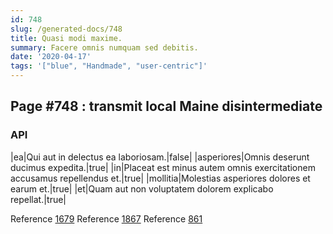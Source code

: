 ```yaml
---
id: 748
slug: /generated-docs/748
title: Quasi modi maxime.
summary: Facere omnis numquam sed debitis.
date: '2020-04-17'
tags: '["blue", "Handmade", "user-centric"]'
---
```


## Page #748 : transmit local Maine disintermediate
### API

|ea|Qui aut in delectus ea laboriosam.|false|
|asperiores|Omnis deserunt ducimus expedita.|true|
|in|Placeat est minus autem omnis exercitationem accusamus repellendus et.|true|
|mollitia|Molestias asperiores dolores et earum et.|true|
|et|Quam aut non voluptatem dolorem explicabo repellat.|true|

Reference [1679](/generated-docs/1679)
Reference [1867](/generated-docs/1867)
Reference [861](/generated-docs/861)



